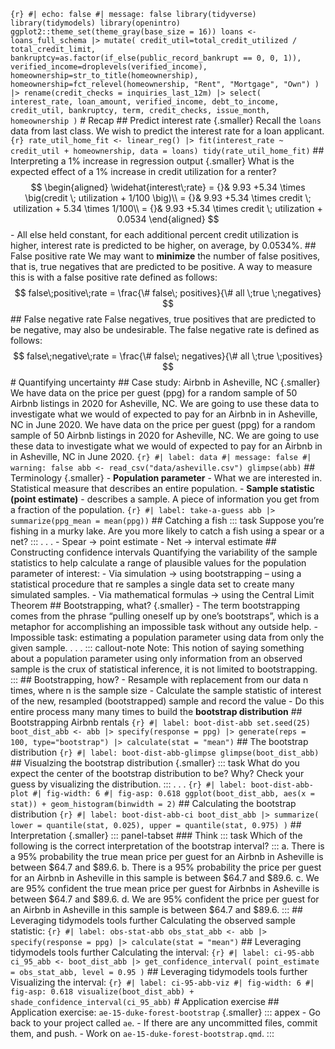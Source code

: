```{r} #| echo: false #| message: false library(tidyverse) library(tidymodels) library(openintro) ggplot2::theme_set(theme_gray(base_size = 16)) loans <- loans_full_schema |> mutate( credit_util=total_credit_utilized / total_credit_limit, bankruptcy=as.factor(if_else(public_record_bankrupt == 0, 0, 1)), verified_income=droplevels(verified_income), homeownership=str_to_title(homeownership), homeownership=fct_relevel(homeownership, "Rent", "Mortgage", "Own") ) |> rename(credit_checks = inquiries_last_12m) |> select( interest_rate, loan_amount, verified_income, debt_to_income, credit_util, bankruptcy, term, credit_checks, issue_month, homeownership ) ``` # Recap ## Predict interest rate {.smaller} Recall the `loans` data from last class. We wish to predict the interest rate for a loan applicant. ```{r} rate_util_home_fit <- linear_reg() |> fit(interest_rate ~ credit_util + homeownership, data = loans) tidy(rate_util_home_fit) ``` ## Interpreting a 1% increase in regression output {.smaller} What is the expected effect of a 1% increase in credit utilization for a renter? $$ \begin{aligned} \widehat{interest\;rate} = {}& 9.93 +5.34 \times \big(credit \; utilization + 1/100 \big)\\ = {}& 9.93 +5.34 \times credit \; utilization + 5.34 \times 1/100\\ = {}& 9.93 +5.34 \times credit \; utilization + 0.0534 \end{aligned} $$ - All else held constant, for each additional percent credit utilization is higher, interest rate is predicted to be higher, on average, by 0.0534%. ## False positive rate We may want to **minimize** the number of false positives, that is, true negatives that are predicted to be positive. A way to measure this is with a false positive rate defined as follows: $$ false\;positive\;rate = \frac{\# false\; positives}{\# all \;true \;negatives} $$ ## False negative rate False negatives, true positives that are predicted to be negative, may also be undesirable. The false negative rate is defined as follows: $$ false\;negative\;rate = \frac{\# false\; negatives}{\# all \;true \;positives} $$ # Quantifying uncertainty ## Case study: Airbnb in Asheville, NC {.smaller} We have data on the price per guest (ppg) for a random sample of 50 Airbnb listings in 2020 for Asheville, NC. We are going to use these data to investigate what we would of expected to pay for an Airbnb in in Asheville, NC in June 2020. We have data on the price per guest (ppg) for a random sample of 50 Airbnb listings in 2020 for Asheville, NC. We are going to use these data to investigate what we would of expected to pay for an Airbnb in in Asheville, NC in June 2020. ```{r} #| label: data #| message: false #| warning: false abb <- read_csv("data/asheville.csv") glimpse(abb) ``` ## Terminology {.smaller} - **Population parameter** - What we are interested in. Statistical measure that describes an entire population. - **Sample statistic (point estimate)** - describes a sample. A piece of information you get from a fraction of the population. ```{r} #| label: take-a-guess abb |> summarize(ppg_mean = mean(ppg)) ``` ## Catching a fish ::: task Suppose you're fishing in a murky lake. Are you more likely to catch a fish using a spear or a net? ::: . . . - Spear $\rightarrow$ point estimate - Net $\rightarrow$ interval estimate ## Constructing confidence intervals Quantifying the variability of the sample statistics to help calculate a range of plausible values for the population parameter of interest: - Via simulation $\rightarrow$ using bootstrapping -- using a statistical procedure that re samples a single data set to create many simulated samples. - Via mathematical formulas $\rightarrow$ using the Central Limit Theorem ## Bootstrapping, what? {.smaller} - The term bootstrapping comes from the phrase "pulling oneself up by one's bootstraps", which is a metaphor for accomplishing an impossible task without any outside help. - Impossible task: estimating a population parameter using data from only the given sample. . . . ::: callout-note Note: This notion of saying something about a population parameter using only information from an observed sample is the crux of statistical inference, it is not limited to bootstrapping. ::: ## Bootstrapping, how? - Resample with replacement from our data n times, where n is the sample size - Calculate the sample statistic of interest of the new, resampled (bootstrapped) sample and record the value - Do this entire process many many times to build the **bootstrap distribution** ## Bootstrapping Airbnb rentals ```{r} #| label: boot-dist-abb set.seed(25) boot_dist_abb <- abb |> specify(response = ppg) |> generate(reps = 100, type="bootstrap") |> calculate(stat = "mean") ``` ## The bootstrap distribution ```{r} #| label: boot-dist-abb-glimpse glimpse(boot_dist_abb) ``` ## Visualzing the bootstrap distribution {.smaller} ::: task What do you expect the center of the bootstrap distribution to be? Why? Check your guess by visualizing the distribution. ::: . . . ```{r} #| label: boot-dist-abb-plot #| fig-width: 6 #| fig-asp: 0.618 ggplot(boot_dist_abb, aes(x = stat)) + geom_histogram(binwidth = 2) ``` ## Calculating the bootstrap distribution ```{r} #| label: boot-dist-abb-ci boot_dist_abb |> summarize( lower = quantile(stat, 0.025), upper = quantile(stat, 0.975) ) ``` ## Interpretation {.smaller} ::: panel-tabset ### Think ::: task Which of the following is the correct interpretation of the bootstrap interval? ::: a. There is a 95% probability the true mean price per guest for an Airbnb in Asheville is between \$64.7 and \$89.6. b. There is a 95% probability the price per guest for an Airbnb in Asheville in this sample is between \$64.7 and \$89.6. c. We are 95% confident the true mean price per guest for Airbnbs in Asheville is between \$64.7 and \$89.6. d. We are 95% confident the price per guest for an Airbnb in Asheville in this sample is between \$64.7 and \$89.6. ::: ## Leveraging tidymodels tools further Calculating the observed sample statistic: ```{r} #| label: obs-stat-abb obs_stat_abb <- abb |> specify(response = ppg) |> calculate(stat = "mean") ``` ## Leveraging tidymodels tools further Calculating the interval: ```{r} #| label: ci-95-abb ci_95_abb <- boot_dist_abb |> get_confidence_interval( point_estimate = obs_stat_abb, level = 0.95 ) ``` ## Leveraging tidymodels tools further Visualizing the interval: ```{r} #| label: ci-95-abb-viz #| fig-width: 6 #| fig-asp: 0.618 visualize(boot_dist_abb) + shade_confidence_interval(ci_95_abb) ``` # Application exercise ## Application exercise: `ae-15-duke-forest-bootstrap` {.smaller} ::: appex - Go back to your project called `ae`. - If there are any uncommitted files, commit them, and push. - Work on `ae-15-duke-forest-bootstrap.qmd`. :::